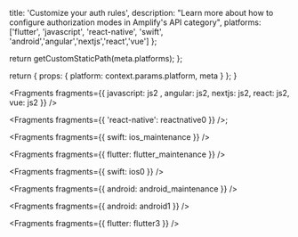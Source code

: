 
  title: 'Customize your auth rules',
  description:
    "Learn more about how to configure authorization modes in Amplify's API category",
  platforms: ['flutter', 'javascript', 'react-native', 'swift', 'android','angular','nextjs','react','vue'] 
};

  return getCustomStaticPath(meta.platforms);
};

  return {
    props: {
      platform: context.params.platform,
      meta
    }
  };
}


<Fragments fragments={{  javascript: js2 , angular: js2, nextjs: js2, react: js2, vue: js2 }} />


<Fragments fragments={{ 'react-native': reactnative0 }} />;


<Fragments fragments={{ swift: ios_maintenance }} />


<Fragments fragments={{ flutter: flutter_maintenance }} />


<Fragments fragments={{ swift: ios0 }} />


<Fragments fragments={{ android: android_maintenance }} />


<Fragments fragments={{ android: android1 }} />


<Fragments fragments={{ flutter: flutter3 }} />
